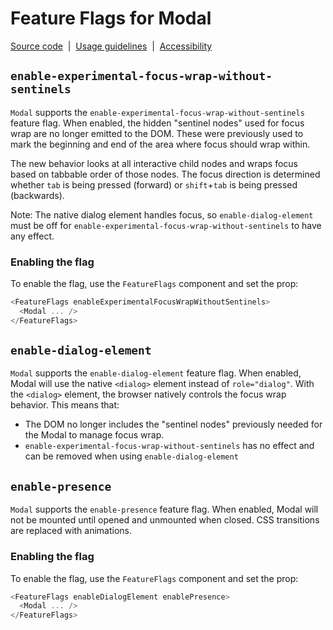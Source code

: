 
<Meta title="Components/Modal/Feature Flags" name="Flag details" />

# Feature Flags for Modal

[Source code](https://github.com/carbon-design-system/carbon/tree/main/packages/react/src/components/Modal)
&nbsp;|&nbsp;
[Usage guidelines](https://www.carbondesignsystem.com/components/modal/usage)
&nbsp;|&nbsp;
[Accessibility](https://www.carbondesignsystem.com/components/modal/accessibility)

## `enable-experimental-focus-wrap-without-sentinels`

`Modal` supports the `enable-experimental-focus-wrap-without-sentinels` feature
flag. When enabled, the hidden "sentinel nodes" used for focus wrap are no
longer emitted to the DOM. These were previously used to mark the beginning and
end of the area where focus should wrap within.

The new behavior looks at all interactive child nodes and wraps focus based on
tabbable order of those nodes. The focus direction is determined whether `tab`
is being pressed (forward) or `shift`+`tab` is being pressed (backwards).

Note: The native dialog element handles focus, so `enable-dialog-element` must
be off for `enable-experimental-focus-wrap-without-sentinels` to have any
effect.

### Enabling the flag

To enable the flag, use the `FeatureFlags` component and set the prop:

```js
<FeatureFlags enableExperimentalFocusWrapWithoutSentinels>
  <Modal ... />
</FeatureFlags>
```

## `enable-dialog-element`

`Modal` supports the `enable-dialog-element` feature flag. When enabled, Modal
will use the native `<dialog>` element instead of `role="dialog"`. With the
`<dialog>` element, the browser natively controls the focus wrap behavior. This
means that:

- The DOM no longer includes the "sentinel nodes" previously needed for the
  Modal to manage focus wrap.
- `enable-experimental-focus-wrap-without-sentinels` has no effect and can be
  removed when using `enable-dialog-element`

## `enable-presence`

`Modal` supports the `enable-presence` feature flag. When enabled, Modal
will not be mounted until opened and unmounted when closed. CSS transitions are replaced with animations.

### Enabling the flag

To enable the flag, use the `FeatureFlags` component and set the prop:

```js
<FeatureFlags enableDialogElement enablePresence>
  <Modal ... />
</FeatureFlags>
```
